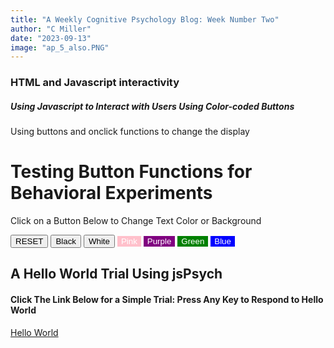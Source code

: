 ```yaml
---
title: "A Weekly Cognitive Psychology Blog: Week Number Two"
author: "C Miller"
date: "2023-09-13"
image: "ap_5_also.PNG"
---
```


### HTML and Javascript interactivity

##### Using Javascript to Interact with Users Using Color-coded Buttons

```{=html}


<html>
  
  <head>
    Using buttons and onclick functions to change the display
  
    <style>
      .js-pink-button {
      
        border: none;
        background-color: pink;
        color: white;
        
      }
      
      .js-purple-button {
      
        border: none;
        background-color: purple;
        color: white;
      }
      
      .js-green-button {
      
        border: none;
        background-color: green;
        color: white;
      }
      
      .js-blue-button {
      
        border: none;
        background-color: blue;
        color: white;
      }  

    </style>
  </head>
  
  
  <body>
  
  <h1 id="behavior"> Testing Button Functions for Behavioral Experiments</h1>
    
    <p>
      Click on a Button Below to Change Text Color or Background
    </p>
    
    <button onclick="colorReset()">RESET</button>
    
    <button onclick="colorBlack()">Black</button>
    
    <button onclick="colorWhite()">White</button>
    
    <button onclick="colorPink();"  
      class="js-pink-button">Pink</button>
    
    
    <button onclick="colorPurple();"
      class="js-purple-button">Purple</button>
    
    <button onclick="colorGreen();"
      class="js-green-button">Green</button>
    
    <button onclick="colorBlue();"
      class="js-blue-button">Blue</button>
    
    
    <script>
      
      function colorBlack() {
        document.body.style.background="black";
      
        
      }
      
      
      
        function colorWhite() {
        document.getElementById("behavior").innerHTML = "<span style='color: white;'>Click to Change My Color</span>";
        
      
      }
    
      
      
        function colorPink() {
        document.getElementById("behavior").innerHTML = "<span style='color: pink;'>Click to Change My Color</span>";
        
      
      }
      
      
      function colorPurple() {
        document.getElementById("behavior").innerHTML = "<span style='color: purple;'>Click to Change My Color</span>";
        
      
      }
      
      function colorGreen() {
        document.getElementById("behavior").innerHTML = "<span style='color: green;'>Click to Change My Color</span>";
        
      
      }
      
      function colorBlue() {
        document.getElementById("behavior").innerHTML = "<span style='color: blue;'>Click to Change My Color</span>";
        
      
      }


    function colorReset() {
        document.body.style.background="white";
      
        
      }
    
    </script>
    
  
  </body>
  
</html>
```
## A Hello World Trial Using jsPsych

#### Click The Link Below for a Simple Trial: Press Any Key to Respond to Hello World

[Hello World](trialsemaine_deux.html)
